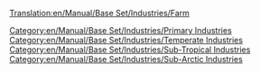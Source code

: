 [[Translation:en/Manual/Base Set/Industries/Farm]]
{{en/Manual/Base Set/Industries/Industries|Image=Farm.png
|name=Farm
|climates=[[en/Manual/Climates]], [[en/Manual/Climates]], [[en/Manual/Climates]]
|accepts=Nothing
|produces=[[en/Manual/Base Set/Cargos/Grain]], [[en/Manual/Base Set/Cargos/Livestock]] (Temperate Only). [[en/Manual/Base Set/Cargos/Wheat]], [[en/Manual/Base Set/Cargos/Livestock]] (Sub-Arctic Only). [[en/Manual/Base Set/Cargos/Maize]] (Sub-Tropical Only).
|notes=&nbsp;
* Surrounded by farmland for a large area. This area costs more to build on, but doing so does not affect production.
* The house(s) accept 1/8th passenger - so several farms on a small area may accept passengers
}}
[[Category:en/Manual/Base Set/Industries/Primary Industries]]
[[Category:en/Manual/Base Set/Industries/Temperate Industries]]
[[Category:en/Manual/Base Set/Industries/Sub-Tropical Industries]]
[[Category:en/Manual/Base Set/Industries/Sub-Arctic Industries]]